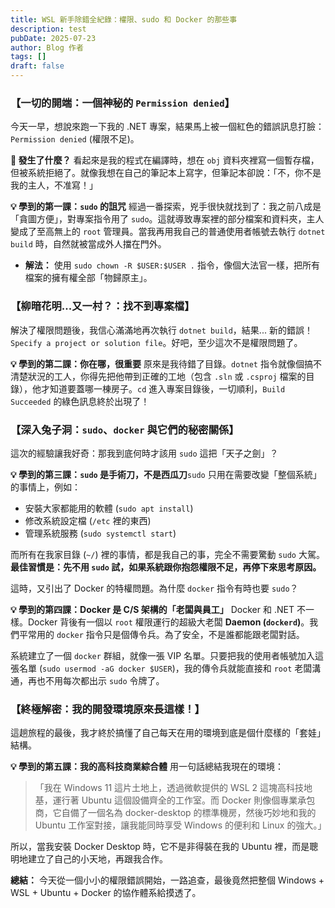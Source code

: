 ```yaml
---
title: WSL 新手除錯全紀錄：權限、sudo 和 Docker 的那些事
description: test
pubDate: 2025-07-23
author: Blog 作者
tags: []
draft: false
---
```

### **【一切的開端：一個神秘的 `Permission denied`】**

今天一早，想說來跑一下我的 .NET 專案，結果馬上被一個紅色的錯誤訊息打臉：`Permission denied` (權限不足)。

**🤔 發生了什麼？**
看起來是我的程式在編譯時，想在 `obj` 資料夾裡寫一個暫存檔，但被系統拒絕了。就像我想在自己的筆記本上寫字，但筆記本卻說：「不，你不是我的主人，不准寫！」

**💡 學到的第一課：`sudo` 的詛咒**
經過一番探索，兇手很快就找到了：我之前八成是「貪圖方便」，對專案指令用了 `sudo`。這就導致專案裡的部分檔案和資料夾，主人變成了至高無上的 `root` 管理員。當我再用我自己的普通使用者帳號去執行 `dotnet build` 時，自然就被當成外人擋在門外。

- **解法：** 使用 `sudo chown -R $USER:$USER .` 指令，像個大法官一樣，把所有檔案的擁有權全部「物歸原主」。

### **【柳暗花明...又一村？：找不到專案檔】**

解決了權限問題後，我信心滿滿地再次執行 `dotnet build`，結果... 新的錯誤！`Specify a project or solution file`。好吧，至少這次不是權限問題了。

**💡 學到的第二課：你在哪，很重要**
原來是我待錯了目錄。`dotnet` 指令就像個搞不清楚狀況的工人，你得先把他帶到正確的工地（包含 `.sln` 或 `.csproj` 檔案的目錄），他才知道要蓋哪一棟房子。`cd` 進入專案目錄後，一切順利，`Build Succeeded` 的綠色訊息終於出現了！

### **【深入兔子洞：`sudo`、`docker` 與它們的秘密關係】**

這次的經驗讓我好奇：那我到底何時才該用 `sudo` 這把「天子之劍」？

**💡 學到的第三課：`sudo` 是手術刀，不是西瓜刀**`sudo` 只用在需要改變「整個系統」的事情上，例如：

- 安裝大家都能用的軟體 (`sudo apt install`)
- 修改系統設定檔 (`/etc` 裡的東西)
- 管理系統服務 (`sudo systemctl start`)

而所有在我家目錄 (`~/`) 裡的事情，都是我自己的事，完全不需要驚動 `sudo` 大駕。**最佳習慣是：先不用 `sudo` 試，如果系統跟你抱怨權限不足，再停下來思考原因。**

這時，又引出了 Docker 的特權問題。為什麼 `docker` 指令有時也要 `sudo`？

**💡 學到的第四課：Docker 是 C/S 架構的「老闆與員工」**
Docker 和 .NET 不一樣。Docker 背後有一個以 `root` 權限運行的超級大老闆 **Daemon (`dockerd`)**。我們平常用的 `docker` 指令只是個傳令兵。為了安全，不是誰都能跟老闆對話。

系統建立了一個 `docker` 群組，就像一張 VIP 名單。只要把我的使用者帳號加入這張名單 (`sudo usermod -aG docker $USER`)，我的傳令兵就能直接和 `root` 老闆溝通，再也不用每次都出示 `sudo` 令牌了。

### **【終極解密：我的開發環境原來長這樣！】**

這趟旅程的最後，我才終於搞懂了自己每天在用的環境到底是個什麼樣的「套娃」結構。

**💡 學到的第五課：我的高科技商業綜合體**
用一句話總結我現在的環境：

> 「我在 Windows 11 這片土地上，透過微軟提供的 WSL 2 這塊高科技地基，運行著 Ubuntu 這個設備齊全的工作室。而 Docker 則像個專業承包商，它自備了一個名為 docker-desktop 的標準機房，然後巧妙地和我的 Ubuntu 工作室對接，讓我能同時享受 Windows 的便利和 Linux 的強大。」
> 

所以，當我安裝 Docker Desktop 時，它不是非得裝在我的 Ubuntu 裡，而是聰明地建立了自己的小天地，再跟我合作。

**總結：**
今天從一個小小的權限錯誤開始，一路追查，最後竟然把整個 Windows + WSL + Ubuntu + Docker 的協作體系給摸透了。

